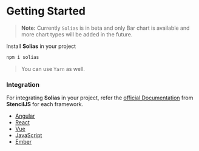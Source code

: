 
<Meta title="Docs/Getting Started" />

# Getting Started

> **Note:** Currently `Solias` is in beta and only Bar chart is available and more chart types will be added in the future.

Install **Solias** in your project

```sh
npm i solias
```
> You can use `Yarn` as well.

### Integration

For integrating **Solias** in your project, refer the [official Documentation](https://stenciljs.com/docs/overview) from **StencilJS** for each framework.

* [Angular](https://stenciljs.com/docs/angular)
* [React](https://stenciljs.com/docs/react)
* [Vue](https://stenciljs.com/docs/vue)
* [JavaScript](https://stenciljs.com/docs/javascript)
* [Ember](https://stenciljs.com/docs/ember)